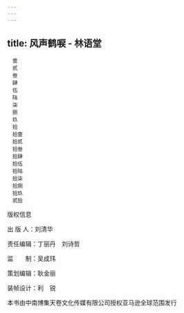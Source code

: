 ```yaml
---
---
---
```

title: 风声鹤唳 - 林语堂
---


```
　壹
　贰
　叁
　肆
　伍
　陆
　柒
　捌
　玖
　拾
　拾壹
　拾贰
　拾叁
　拾肆
　拾伍
　拾陆
　拾柒
　拾捌
　拾玖
　贰拾
```




版权信息

出 版 人：刘清华

责任编辑：丁丽丹　刘诗哲

监　　制：吴成玮

策划编辑：耿金丽

装帧设计：利　锐

本书由中南博集天卷文化传媒有限公司授权亚马逊全球范围发行